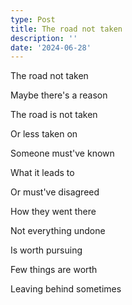 ```yaml
---
type: Post
title: The road not taken
description: ''
date: '2024-06-28'
---
```

The road not taken

Maybe there's a reason

The road is not taken

Or less taken on

Someone must've known

What it leads to

Or must've disagreed

How they went there

Not everything undone

Is worth pursuing

Few things are worth

Leaving behind sometimes
